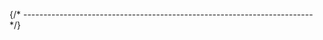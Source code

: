 


{/* ------------------------------------------------------------------------ */}

<ManualInstallQuickTest
  appName="QEMU Arm"
  appLcName="qemu-arm"
  programName="qemu-system-arm"
  branding="xPack QEMU emulator version "
/>

